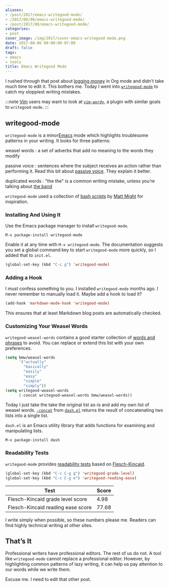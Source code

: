 ```yaml
---
aliases:
- /post/2017/emacs-writegood-mode/
- /2017/08/06/emacs-writegood-mode/
- /post/2017/08/emacs-writegood-mode/
categories:
- post
cover_image: /img/2017/cover-emacs-writegood-mode.png
date: 2017-08-06 00:00:00-07:00
draft: false
tags:
- emacs
- tools
title: Emacs Writegood Mode
---
```


[logging money]: /post/2017/07/logging-money-in-org-mode
[`writegood-mode`]: https://github.com/bnbeckwith/writegood-mode

I rushed through that post about [logging money] in Org mode  and didn’t take
much time to edit it. This bothers me. Today I went into [`writegood-mode`][] to
catch my sloppiest writing mistakes.

[Vim]: /tags/vim
[`vim-wordy`]: https://github.com/reedes/vim-wordy

:::note
[Vim][] users may want to look at [`vim-wordy`][], a plugin with similar goals
to `writegood-mode`.
:::

## writegood-mode

[Emacs]: /tags/emacs/

`writegood-mode` is a minor[Emacs][] mode which highlights troublesome patterns
in your writing. It looks for three patterns:

[passive voice]: https://www.hamilton.edu/academics/centers/writing/seven-sins-of-writing/1
[the band]: https://youtu.be/ustXRPke9lM
weasel words
: a set of adverbs that add no meaning to the words they modify

passive voice
: sentences where the subject receives an action rather than performing it.
  Read this bit about [passive voice][]. They explain it better.

duplicated words
: "the the" is a common writing mistake, unless you’re talking about [the band][]

[bash scripts]: http://matt.might.net/articles/shell-scripts-for-passive-voice-weasel-words-duplicates/
[Matt Might]: http://matt.might.net

`writegood-mode` used a collection of [bash scripts][] by [Matt Might][] for
inspiration.

### Installing And Using It

Use the Emacs package manager to install `writegood-mode`.

```
M-x package-install writegood-mode
```

Enable it at any time with `M-x writegood-mode`. The documentation suggests you
set a global command key to start `writegood-mode` more quickly, so I added that
to `init.el`.

```lisp
(global-set-key (kbd "C-c g") 'writegood-mode)
```

### Adding a Hook

I must confess something to you. I installed `writegood-mode` months ago. I
never remember to manually load it. Maybe add a hook to load it?

```lisp
(add-hook 'markdown-mode-hook 'writegood-mode)
```

This ensures that at least Markdown blog posts are automatically checked.

### Customizing Your Weasel Words

[words and phrases]: https://github.com/bnbeckwith/writegood-mode/blob/master/writegood-mode.el#L92

`writegood-weasel-words` contains a good starter collection of [words and
phrases][] to avoid. You can replace or extend this list with your own
preferences.

```lisp
(setq bmw/weasel-words
      '("actually"
        "basically"
        "easily"
        "easy"
        "simple"
        "simply"))
(setq writegood-weasel-words
      (-concat writegood-weasel-words bmw/weasel-words))
```

[`-concat`]: https://github.com/magnars/dash.el#-concat-rest-lists
[`dash.el`]: https://github.com/magnars/dash.el

Today I just take the take the original list as-is and add my own list of weasel
words. [`-concat`][] from [`dash.el`][] returns the result of concatenating two
lists into a single list.

`dash.el` is an Emacs utility library that adds functions for examining and
manipulating lists.

```
M-x package-install dash
```

### Readability Tests

[readability tests]: https://github.com/bnbeckwith/writegood-mode#readability-tests
[Flesch-Kincaid]: https://en.wikipedia.org/wiki/Flesch–Kincaid_readability_tests

`writegood-mode` provides [readability tests][] based on [Flesch-Kincaid][].

```lisp
(global-set-key (kbd "C-c C-g g") 'writegood-grade-level)
(global-set-key (kbd "C-c C-g e") 'writegood-reading-ease)
```

| Test                              | Score
| --------------------------------- | -----
| Flesch-Kincaid grade level score  | 4.98
| Flesch-Kincaid reading ease score | 77.68


I write simply when possible, so these numbers please me. Readers can find
highly technical writing at other sites.

## That’s It

Professional writers have professional editors. The rest of us do not. A tool
like `writegood-mode` cannot replace a professional editor. However, by
highlighting common patterns of lazy writing, it can help us pay attention to
our words while we write them.

Excuse me. I need to edit that other post.
